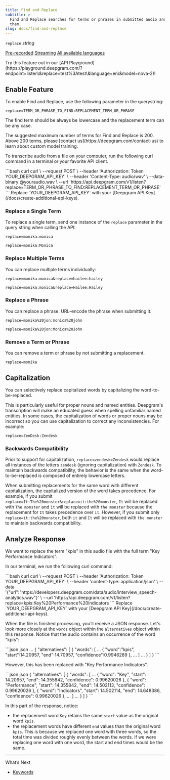 ```yaml
---
title: Find and Replace
subtitle: >-
  Find and Replace searches for terms or phrases in submitted audio and replaces
  them.
slug: docs/find-and-replace
---
```



`replace` *string*

[Pre-recorded](/docs/getting-started-with-pre-recorded-audio) [Streaming](/docs/getting-started-with-live-streaming-audio) [All available languages](/docs/models-languages-overview)

<Info>
  Try this feature out in our [API Playground](https://playground.deepgram.com/?endpoint=listen\&replace=test%3Atest\&language=en\&model=nova-2)!
</Info>

## Enable Feature

To enable Find and Replace, use the following parameter in the querystring:

`replace=TERM_OR_PHRASE_TO_FIND:REPLACEMENT_TERM_OR_PHRASE`

The find term should be always be lowercase and the replacement term can be any case.

<Info>
  The suggested maximum number of terms for Find and Replace is 200. Above 200 terms, please [contact us](https://deepgram.com/contact-us) to learn about custom model training.
</Info>

To transcribe audio from a file on your computer, run the following curl command in a terminal or your favorite API client.

<CodeGroup>
  ```bash curl
  curl \
    --request POST \
    --header 'Authorization: Token YOUR_DEEPGRAM_API_KEY' \
    --header 'Content-Type: audio/wav' \
    --data-binary @youraudio.wav \
    --url 'https://api.deepgram.com/v1/listen?replace=TERM_OR_PHRASE_TO_FIND:REPLACEMENT_TERM_OR_PHRASE'
  ```
</CodeGroup>

<Warning>
  Replace `YOUR_DEEPGRAM_API_KEY` with your [Deepgram API Key](/docs/create-additional-api-keys).
</Warning>

### Replace a Single Term

To replace a single term, send one instance of the `replace` parameter in the query string when calling the API:

`replace=monika:monica`

`replace=monika:Monica`

### Replace Multiple Terms

You can replace multiple terms individually:

`replace=monika:monica&replace=hailee:hailey`

`replace=monika:monica&replace=Hailee:Hailey`

### Replace a Phrase

You can replace a phrase. URL-encode the phrase when submitting it.

`replace=monika%20jon:monica%20john`

`replace=monika%20jon:Monica%20John`

### Remove a Term or Phrase

You can remove a term or phrase by not submitting a replacement.

`replace=monika`

## Capitalization

You can selectively replace capitalized words by capitalizing the word-to-be-replaced.

This is particularly useful for proper nouns and named entities. Deepgram's transcription will make an educated guess when spelling unfamiliar named entities. In some cases, the capitalization of words or proper nouns may be incorrect so you can use capitalization to correct any inconsistencies. For example:

`replace=ZenDesk:Zendesk`

### Backwards Compatibility

Prior to support for capitalization, `replace=zendesk=Zendesk` would replace all instances of the letters `zendesk` (ignoring capitalization) with `Zendesk`. To maintain backwards compatibility, the behavior is the same when the word-to-be-replaced is composed of entirely lowercase letters.

When submitting replacements for the same word with different capitalization, the capitalized version of the word takes precedence. For example, if you submit `replace=It:The%20monster&replace=it:the%20monster`, `It` will be replaced with `The monster` and `it` will be replaced with `the monster` because the replacement for `It` takes precedence over `it`. However, if you submit only `replace=it:the%20monster`, both `it` and `It` will be replaced with `the monster` to maintain backwards compatibility.

## Analyze Response

We want to replace the term "kpis" in this audio file with the full term "Key Performance Indicators".

In our terminal, we run the following curl command:

<CodeGroup>
  ```bash curl
  curl \
    --request POST \
    --header 'Authorization: Token YOUR_DEEPGRAM_API_KEY' \
    --header 'content-type: application/json' \
    --data '{"url":"https://developers.deepgram.com/data/audio/interview_speech-analytics.wav"}' \
    --url 'https://api.deepgram.com/v1/listen?replace=kpis:Key%20Performance%20Indicators
  ```
</CodeGroup>

<Warning>
  Replace `YOUR_DEEPGRAM_API_KEY` with your [Deepgram API Key](/docs/create-additional-api-keys).
</Warning>

When the file is finished processing, you’ll receive a JSON response. Let's look more closely at the `words` object within the `alternatives` object within this response. Notice that the audio contains an occurrence of the word "kpis":

<CodeGroup>
  ```json json
  ...
  {
    "alternatives": [
    {
      "words": [
          ...
          {
            "word":"kpis",
            "start":14.20957,
            "end":14.70957,
            "confidence":0.9946289
          },
          ...
        ]
       ...
      }
    ]
  }
  ```
</CodeGroup>

However, this has been replaced with "Key Performance Indicators".

<CodeGroup>
  ```json json
  {
    "alternatives": [
      { 
        "words": [
          ...
          {
            "word": "Key",
            "start": 14.20957,
            "end": 14.355842,
            "confidence": 0.99620026
          },
          {
            "word": "Performance",
            "start": 14.355842,
            "end": 14.502113,
            "confidence": 0.99620026
          },
          {
            "word": "Indicators",
            "start": 14.502114,
            "end": 14.648386,
            "confidence": 0.99620026
          },
          ...
        ]
       ...
      }
    ]
  }
  ```
</CodeGroup>

In this part of the response, notice:

* the replacement word `Key` retains the same `start` value as the original word `kpis`.
* the replacement words have different `end` values than the original word `kpis`. This is because we replaced one word with three words, so the total time was divided roughly evenly between the words. If we were replacing one word with one word, the start and end times would be the same.

***

What’s Next

* [Keywords](/docs/keywords)
